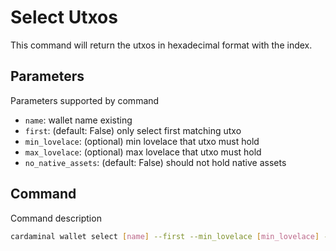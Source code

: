 # Select Utxos

This command will return the utxos in hexadecimal format with the index.

## Parameters

Parameters supported by command

- `name`: wallet name existing
- `first`: (default: False) only select first matching utxo
- `min_lovelace`: (optional) min lovelace that utxo must hold
- `max_lovelace`: (optional) max lovelace that utxo must hold
- `no_native_assets`: (default: False) should not hold native assets

## Command

Command description

```sh
cardaminal wallet select [name] --first --min_lovelace [min_lovelace] --max_lovelace [max_lovelace] --no_native_assets
```
